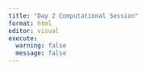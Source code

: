 ```yaml
---
title: "Day 2 Computational Session"
format: html
editor: visual
execute: 
  warning: false
  message: false
---
```


## 

## 
